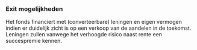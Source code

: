 ---
---

### Exit mogelijkheden

Het fonds financiert met (converteerbare) leningen en eigen vermogen indien er duidelijk zicht is op een verkoop van de aandelen in de toekomst. Leningen zullen vanwege het verhoogde risico naast rente een succespremie kennen.
